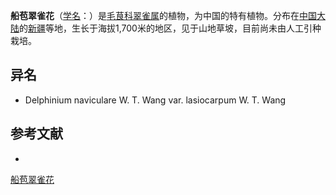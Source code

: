 {{Speciesbox
| name = 船苞翠雀花
| status = 
| status_system = 
| image =
| genus = Delphinium
| species = naviculare
| authority = W. T. Wang
}}

'''船苞翠雀花'''（[[学名|学名]]：{{lang|la|''Delphinium naviculare''}}）是[[毛茛科|毛茛科]][[翠雀属|翠雀属]]的植物，为中国的特有植物。分布在[[中国大陆|中国大陆]]的[[新疆|新疆]]等地，生长于海拔1,700米的地区，见于山地草坡，目前尚未由人工引种栽培。

== 异名 ==
* Delphinium naviculare W. T. Wang var. lasiocarpum W. T. Wang

== 参考文献 ==
<div class="references-small">
* {{cite web| url =http://www.bioinfo.cn/db05/KmzwSpecies.php?action=view&id=18457| title =船苞翠雀花| work =《中国高等植物数据库全库》| publisher =中国科学院微生物研究所| author =昆明植物研究所| accessdate =2009-02-25| deadurl =yes| archiveurl =https://web.archive.org/web/20160305074812/http://www.bioinfo.cn/db05/KmzwSpecies.php?action=view&id=18457| archivedate =2016-03-05}}
</div>
{{Taxonbar|from=Q15228411}}

[[Category:翠雀属|船苞翠雀花]]


{{植物小作品}}